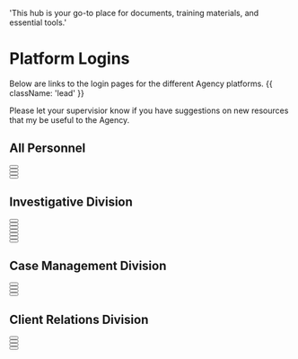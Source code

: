   'This hub is your go-to place for documents, training materials, and essential tools.'

# Platform Logins

Below are links to the login pages for the different Agency platforms. {{ className: 'lead' }}

<Note>
 Please let your supervisior know if you have suggestions on new resources that my be useful to the Agency.
</Note>

## All Personnel

<div className="not-prose">
  <Button
    href="https://login.live.com"
    variant="text"
    arrow="right"
    children="Microsoft 365"
  />
</div>
<div className="not-prose">
  <Button
    href="https://login.live.com"
    variant="text"
    arrow="right"
    children="Microsoft Teams"
  />
</div>
<div className="not-prose">
  <Button
    href="https://app.gusto.com/login"
    variant="text"
    arrow="right"
    children="Gusto Payroll and HR"
  />
</div>
<div className="not-prose">
  <Button
    href="https://www.udemy.com/join/login-popup/?locale=en_US&response_type=html&next=https%3A%2F%2Fwww.udemy.com%2Fjoin%2Flogin-popup%2F%3Flocale%3Den_US%26response_type%3Dhtml%26next%3Dhttps%253A%252F%252Fwww.udemy.com%252F"
    variant="text"
    arrow="right"
    children="Udemy"
  />
</div>

## Investigative Division

<div className="not-prose">
  <Button
    href="https://origin.viewcases.com"
    variant="text"
    arrow="right"
    children="Trackops"
  />
</div>
<div className="not-prose">
  <Button
    href="https://dispatch.origininvestigations.com"
    variant="text"
    arrow="right"
    children="Verizon PTT+ Dispatch Console"
  />
</div>
<div className="not-prose">
  <Button
    href="https://clear.thomsonreuters.com/"
    variant="text"
    arrow="right"
    children="Clear"
  />
</div>
<div className="not-prose">
  <Button
    href="https://search.tracers.com/TracersInfoContent/Login.aspx?_ga=2.147666228.269612286.1656976043-1499210223.1656976043"
    variant="text"
    arrow="right"
    children="Tracers"
  />
</div>
<div className="not-prose">
  <Button
    href="https://www.imvrs.com/members.htm"
    variant="text"
    arrow="right"
    children="DataLink / IMVRS (DMV)"
  />
</div>
<div className="not-prose">
  <Button
    href="https://www.ncasearch.com/login.htm"
    variant="text"
    arrow="right"
    children="NCA Search / USPS"
  />
</div>
<div className="not-prose">
  <Button
    href="https://pimeyes.com/en/login"
    variant="text"
    arrow="right"
    children="PimEyes (Facial Recognition)"
  />
</div>


## Case Management Division

<div className="not-prose">
  <Button
    href="https://origin.viewcases.com"
    variant="text"
    arrow="right"
    children="Trackops"
  />
</div>
<div className="not-prose">
  <Button
    href="https://airtable.com/login?_gl=1*18rje1b*_ga*MjI0NjM2MjAuMTcwNTY4OTc3OA..*_ga_VJY8J9RFZM*MTcwNjA0OTA1OS4yLjEuMTcwNjA0OTA3Mi40Ny4wLjA."
    variant="text"
    arrow="right"
    children="Airtable"
  />
</div>
<div className="not-prose">
  <Button
    href="https://account.docusign.com"
    variant="text"
    arrow="right"
    children="DocuSign / PowerForms"
  />
</div>
<div className="not-prose">
  <Button
    href="https://secure.lawpay.com/login"
    variant="text"
    arrow="right"
    children="Lawpay"
  />
</div>

## Client Relations Division

<div className="not-prose">
  <Button
    href="https://app.nutshell.com/auth"
    variant="text"
    arrow="right"
    children="Nutshell CRM and Marketing"
  />
</div>
<div className="not-prose">
  <Button
    href="https://app.apollo.io/#/login"
    variant="text"
    arrow="right"
    children="Apollo Sales Intelligence"
  />
</div>
<div className="not-prose">
  <Button
    href="https://calendly.com/login"
    variant="text"
    arrow="right"
    children="Calendly"
  />
</div>
<div className="not-prose">
  <Button
    href="https://account.docusign.com"
    variant="text"
    arrow="right"
    children="DocuSign / PowerForms"
  />
</div>

